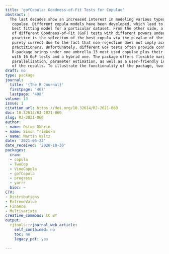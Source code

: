 ```yaml
---
title: 'gofCopula: Goodness-of-Fit Tests for Copulae'
abstract: |
  The last decades show an increased interest in modeling various types of data through
   copulae. Different copula models have been developed, which lead to the challenge of finding the
   best fitting model for a particular dataset. From the other side, a strand of literature developed a list
   of different Goodness-of-Fit (GoF) tests with different powers under different conditions. The usual
   practice is the selection of the best copula via the p-value of the GoF test. Although this method is not
   purely correct due to the fact that non-rejection does not imply acception, this strategy is favored by
   practitioners. Unfortunately, different GoF tests often provide contradicting outputs. The proposed
   R-package brings under one umbrella 13 most used copulae plus their rotated variants together
   with 16 GoF tests and a hybrid one. The package offers flexible margin modeling, automatized
   parallelization, parameter estimation, as well as a user-friendly interface, and pleasant visualizations
   of the results. To illustrate the functionality of the package, two exemplary applications are provided.
draft: no
type: package
journal:
  title: '{The R Journal}'
  firstpage: '467'
  lastpage: '498'
volume: 13
issue: 1
citation_url: https://doi.org/10.32614/RJ-2021-060
doi: 10.32614/RJ-2021-060
slug: RJ-2021-060
author:
- name: Ostap Okhrin
- name: Simon Trimborn
- name: Martin Waltz
date: '2021-06-22'
date_received: '2020-10-30'
packages:
  cran:
  - copula
  - TwoCop
  - VineCopula
  - gofCopula
  - progress
  - yarrr
  bioc: ~
CTV:
- Distributions
- ExtremeValue
- Finance
- Multivariate
creative_commons: CC BY
output:
  rjtools::rjournal_web_article:
    self_contained: no
    toc: no
    legacy_pdf: yes

---
```

